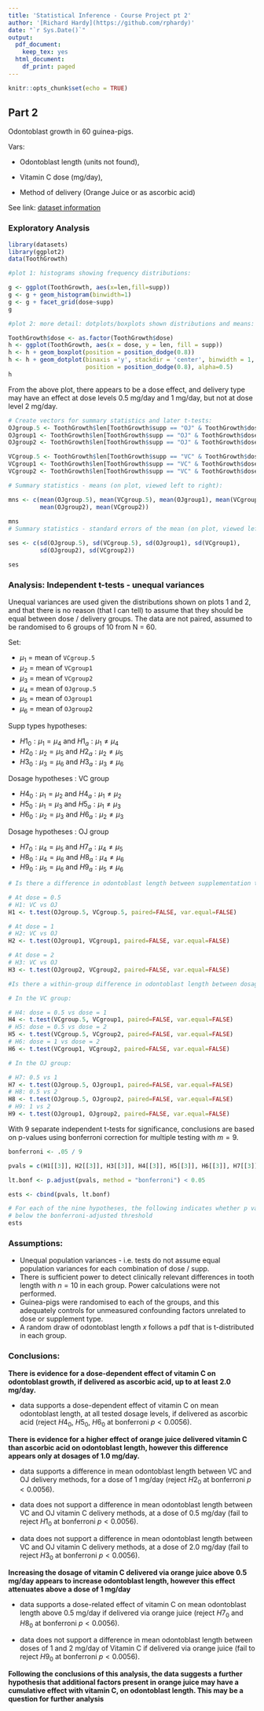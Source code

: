 ```yaml
---
title: 'Statistical Inference - Course Project pt 2'
author: '[Richard Hardy](https://github.com/rphardy)'
date: "`r Sys.Date()`"
output:
  pdf_document:
    keep_tex: yes
  html_document:
    df_print: paged
---
```


```r
knitr::opts_chunk$set(echo = TRUE)
```

## Part 2

Odontoblast growth in 60 guinea-pigs. 

Vars: 

* Odontoblast length (units not found), 

* Vitamin C dose (mg/day),

* Method of delivery (Orange Juice or as ascorbic acid)

See link: 
[dataset information](https://stat.ethz.ch/R-manual/R-patched/library/datasets/html/ToothGrowth.html)

### Exploratory Analysis

``` r
library(datasets)
library(ggplot2)
data(ToothGrowth)

```

``` r
#plot 1: histograms showing frequency distributions:

g <- ggplot(ToothGrowth, aes(x=len,fill=supp))
g <- g + geom_histogram(binwidth=1)
g <- g + facet_grid(dose~supp)
g

#plot 2: more detail: dotplots/boxplots shown distributions and means:

ToothGrowth$dose <- as.factor(ToothGrowth$dose)
h <- ggplot(ToothGrowth, aes(x = dose, y = len, fill = supp))
h <- h + geom_boxplot(position = position_dodge(0.8))
h <- h + geom_dotplot(binaxis ='y', stackdir = 'center', binwidth = 1,
                      position = position_dodge(0.8), alpha=0.5)
h
```

From the above plot, there appears to be a dose effect, and delivery type may have an effect at dose levels 0.5 mg/day and 1 mg/day, but not at dose 
level 2 mg/day.

``` r
# Create vectors for summary statistics and later t-tests:
OJgroup.5 <- ToothGrowth$len[ToothGrowth$supp == "OJ" & ToothGrowth$dose == 0.5]
OJgroup1 <- ToothGrowth$len[ToothGrowth$supp == "OJ" & ToothGrowth$dose == 1]
OJgroup2 <- ToothGrowth$len[ToothGrowth$supp == "OJ" & ToothGrowth$dose == 2]

VCgroup.5 <- ToothGrowth$len[ToothGrowth$supp == "VC" & ToothGrowth$dose == 0.5]
VCgroup1 <- ToothGrowth$len[ToothGrowth$supp == "VC" & ToothGrowth$dose == 1]
VCgroup2 <- ToothGrowth$len[ToothGrowth$supp == "VC" & ToothGrowth$dose == 2]

# Summary statistics - means (on plot, viewed left to right):

mns <- c(mean(OJgroup.5), mean(VCgroup.5), mean(OJgroup1), mean(VCgroup1),
         mean(OJgroup2), mean(VCgroup2))
 
mns
# Summary statistics - standard errors of the mean (on plot, viewed left to right):

ses <- c(sd(OJgroup.5), sd(VCgroup.5), sd(OJgroup1), sd(VCgroup1),
         sd(OJgroup2), sd(VCgroup2))

ses
```

### Analysis: Independent t-tests - unequal variances

Unequal variances are used given the distributions shown on plots 1 and 2, and that there is no reason (that I can tell) to assume that they should be equal between dose / delivery groups.
The data are not paired, assumed to be randomised to 6 groups of 10 from N = 60.

Set:

- $\mu_1$ = mean of `VCgroup.5`
- $\mu_2$ = mean of `VCgroup1`
- $\mu_3$ = mean of `VCgroup2`
- $\mu_4$ = mean of `OJgroup.5`
- $\mu_5$ = mean of `OJgroup1`
- $\mu_6$ = mean of `OJgroup2`

Supp types hypotheses:

- $H1_0: \mu_1=\mu_4$ and $H1_a: \mu_1 \ne \mu_4$
- $H2_0: \mu_2=\mu_5$ and $H2_a: \mu_2 \ne \mu_5$
- $H3_0: \mu_3=\mu_6$ and $H3_a: \mu_3 \ne \mu_6$

Dosage hypotheses : VC group

- $H4_0: \mu_1=\mu_2$ and $H4_a: \mu_1 \ne \mu_2$
- $H5_0: \mu_1=\mu_3$ and $H5_a: \mu_1 \ne \mu_3$
- $H6_0: \mu_2=\mu_3$ and $H6_a: \mu_2 \ne \mu_3$

Dosage hypotheses : OJ group

- $H7_0: \mu_4=\mu_5$ and $H7_a: \mu_4 \ne \mu_5$
- $H8_0: \mu_4=\mu_6$ and $H8_a: \mu_4 \ne \mu_6$
- $H9_0: \mu_5=\mu_6$ and $H9_a: \mu_5 \ne \mu_6$


``` r
# Is there a difference in odontoblast length between supplementation types?

# At dose = 0.5
# H1: VC vs OJ
H1 <- t.test(OJgroup.5, VCgroup.5, paired=FALSE, var.equal=FALSE)

# At dose = 1
# H2: VC vs OJ
H2 <- t.test(OJgroup1, VCgroup1, paired=FALSE, var.equal=FALSE)

# At dose = 2
# H3: VC vs OJ
H3 <- t.test(OJgroup2, VCgroup2, paired=FALSE, var.equal=FALSE)

#Is there a within-group difference in odontoblast length between dosages?

# In the VC group:

# H4: dose = 0.5 vs dose = 1
H4 <- t.test(VCgroup.5, VCgroup1, paired=FALSE, var.equal=FALSE)
# H5: dose = 0.5 vs dose = 2
H5 <- t.test(VCgroup.5, VCgroup2, paired=FALSE, var.equal=FALSE)
# H6: dose = 1 vs dose = 2
H6 <- t.test(VCgroup1, VCgroup2, paired=FALSE, var.equal=FALSE)

# In the OJ group:

# H7: 0.5 vs 1
H7 <- t.test(OJgroup.5, OJgroup1, paired=FALSE, var.equal=FALSE)
# H8: 0.5 vs 2
H8 <- t.test(OJgroup.5, OJgroup2, paired=FALSE, var.equal=FALSE)
# H9: 1 vs 2
H9 <- t.test(OJgroup1, OJgroup2, paired=FALSE, var.equal=FALSE)

```

With 9 separate independent t-tests for significance, conclusions are based on p-values using bonferroni correction for multiple testing with $m = 9$.

```r
bonferroni <- .05 / 9

pvals = c(H1[[3]], H2[[3]], H3[[3]], H4[[3]], H5[[3]], H6[[3]], H7[[3]], H8[[3]], H9[[3]])

lt.bonf <- p.adjust(pvals, method = "bonferroni") < 0.05

ests <- cbind(pvals, lt.bonf)

# For each of the nine hypotheses, the following indicates whether p values are
# below the bonferroni-adjusted threshold
ests 

```

### Assumptions:

- Unequal population variances - i.e. tests do not assume equal population       variances for each combination of dose / supp. 
- There is sufficient power to detect clinically relevant differences  in tooth   length with $n = 10$ in each group. Power calculations were not performed.
- Guinea-pigs were randomised to each of the groups, and this adequately         controls for unmeasured confounding factors unrelated to dose or supplement    type.
- A random draw of odontoblast length $x$ follows a pdf that is t-distributed   in each group.

### Conclusions:

**There is evidence for a dose-dependent effect of vitamin C on odontoblast growth, if delivered as ascorbic acid, up to at least 2.0 mg/day.**

* data supports a dose-dependent effect of vitamin C on mean odontoblast length, at all tested dosage levels, if delivered as ascorbic acid (reject $H4_0$, $H5_0$, $H6_0$ at bonferroni $p < 0.0056$). 

**There is evidence for a higher effect of orange juice delivered vitamin C than ascorbic acid on odontoblast length, however this difference appears only at dosages of 1.0 mg/day.**

* data supports a difference in mean odontoblast length between VC and OJ delivery methods, for a dose of 1 mg/day (reject $H2_0$ at bonferroni $p < 0.0056$).

* data does not support a difference in mean odontoblast length between VC and OJ vitamin C delivery methods, at a dose of 0.5 mg/day (fail to reject $H1_0$ at bonferroni $p < 0.0056$).

* data does not support a difference in mean odontoblast length between VC and OJ vitamin C delivery methods, at a dose of 2.0 mg/day (fail to reject $H3_0$ at bonferroni $p < 0.0056$).

**Increasing the dosage of vitamin C delivered via orange juice above 0.5 mg/day appears to increase odontoblast length, however this effect attenuates above a dose of 1 mg/day** 

* data supports a dose-related effect of vitamin C on mean odontoblast length above 0.5 mg/day if delivered via orange juice (reject $H7_0$ and $H8_0$ at bonferroni $p < 0.0056$).

* data does not support a difference in mean odontoblast length between doses of 1 and 2 mg/day of Vitamin C if delivered via orange juice (fail to reject $H9_0$ at bonferroni $p < 0.0056$).

**Following the conclusions of this analysis, the data suggests a further hypothesis that additional factors present in orange juice may have a cumulative effect with vitamin C, on odontoblast length. This may be a question for further analysis**